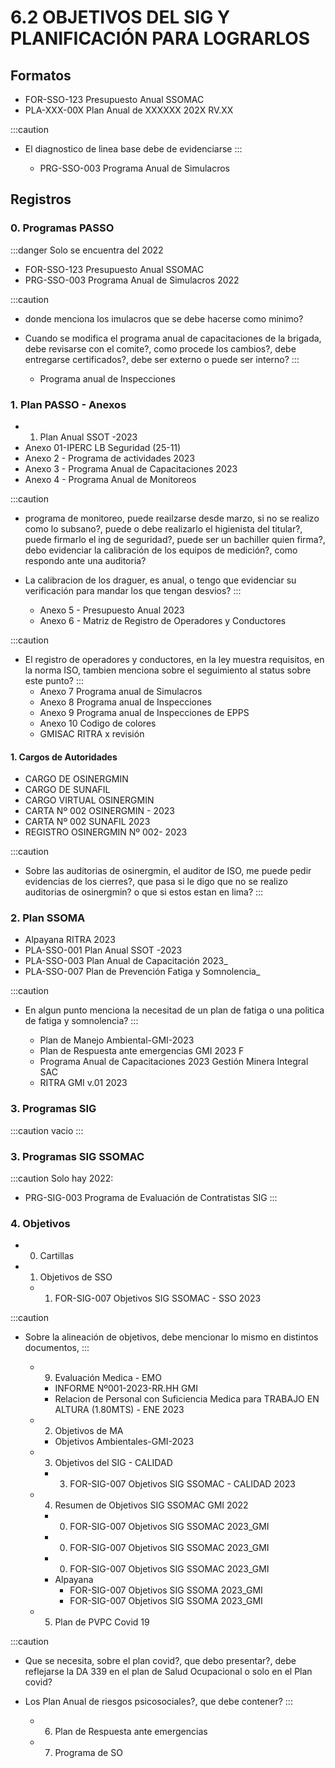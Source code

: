 # 6.2 OBJETIVOS DEL SIG Y PLANIFICACIÓN PARA LOGRARLOS

## Formatos
  - FOR-SSO-123 Presupuesto Anual SSOMAC
  - PLA-XXX-00X Plan Anual de XXXXXX 202X RV.XX

:::caution
- El diagnostico de linea base debe de evidenciarse
:::

  - PRG-SSO-003 Programa Anual de Simulacros

## Registros

### 0. Programas PASSO
:::danger
Solo se encuentra del 2022
  - FOR-SSO-123 Presupuesto Anual SSOMAC
  - PRG-SSO-003 Programa Anual de Simulacros 2022


:::caution
- donde menciona los imulacros que se debe hacerse como minimo?
- Cuando se modifica el programa anual de capacitaciones de la brigada, debe revisarse con el comite?, como procede los cambios?, debe entregarse certificados?, debe ser externo o puede ser interno?
:::

  - Programa anual de Inspecciones

### 1. Plan PASSO - Anexos
  - 1. Plan Anual SSOT -2023
  - Anexo 01-IPERC LB Seguridad (25-11)
  - Anexo 2 - Programa de actividades 2023
  - Anexo 3 - Programa Anual de Capacitaciones 2023
  - Anexo 4 - Programa Anual de Monitoreos

:::caution
- programa de monitoreo, puede reailzarse desde marzo, si no se realizo como lo subsano?, puede o debe realizarlo el higienista del titular?, puede firmarlo el ing de seguridad?, puede ser un bachiller quien firma?, debo evidenciar la calibración de los equipos de medición?, como respondo ante una auditoria?
- La calibracion de los draguer, es anual, o tengo que evidenciar su verificación para mandar los que tengan desvios?
:::

  - Anexo 5 - Presupuesto Anual 2023
  - Anexo 6 - Matriz de Registro de Operadores y Conductores

:::caution
- El registro de operadores y conductores, en la ley muestra requisitos, en la norma ISO, tambien menciona sobre el seguimiento al status sobre este punto?
:::
  - Anexo 7  Programa anual de Simulacros
  - Anexo 8  Programa anual de Inspecciones
  - Anexo 9  Programa anual de Inspecciones de EPPS
  - Anexo 10 Codigo de colores
  - GMISAC RITRA x revisión

#### 1. Cargos de Autoridades
  - CARGO DE OSINERGMIN
  - CARGO DE SUNAFIL
  - CARGO VIRTUAL OSINERGMIN
  - CARTA Nº 002 OSINERGMIN - 2023
  - CARTA Nº 002 SUNAFIL 2023
  - REGISTRO OSINERGMIN Nº 002- 2023

:::caution
- Sobre las auditorias de osinergmin, el auditor de ISO, me puede pedir evidencias de los cierres?, que pasa si le digo que no se realizo auditorias de osinergmin? o que si estos estan en lima?
:::

### 2. Plan SSOMA
  - Alpayana RITRA 2023
  - PLA-SSO-001 Plan Anual SSOT -2023
  - PLA-SSO-003 Plan Anual de Capacitación 2023_
  - PLA-SSO-007 Plan de Prevención Fatiga y Somnolencia_


:::caution
- En algun punto menciona la necesitad de un plan de fatiga o una politica de fatiga y somnolencia?
:::

  - Plan de Manejo Ambiental-GMI-2023
  - Plan de Respuesta ante emergencias GMI 2023 F
  - Programa Anual de Capacitaciones 2023 Gestión Minera Integral SAC
  - RITRA GMI v.01 2023

### 3. Programas SIG

:::caution
vacio
:::

### 3. Programas SIG SSOMAC

:::caution
Solo hay 2022:
- PRG-SIG-003 Programa de Evaluación de Contratistas SIG
:::

### 4. Objetivos
  - 0. Cartillas
  - 1. Objetivos de SSO
    * 1. FOR-SIG-007 Objetivos SIG SSOMAC - SSO 2023


:::caution
- Sobre la alineación de objetivos, debe mencionar lo mismo en distintos documentos, 
:::


    * 9. Evaluación Medica - EMO
      - INFORME Nº001-2023-RR.HH GMI
      - Relacion de Personal con Suficiencia Medica para TRABAJO EN ALTURA (1.80MTS) - ENE 2023
  - 2. Objetivos de MA
    * Objetivos Ambientales-GMI-2023
  - 3. Objetivos del SIG - CALIDAD
    * 3. FOR-SIG-007 Objetivos SIG SSOMAC - CALIDAD 2023
  - 4. Resumen de Objetivos SIG SSOMAC GMI 2022
    * 0. FOR-SIG-007 Objetivos SIG SSOMAC 2023_GMI
    * 0. FOR-SIG-007 Objetivos SIG SSOMAC 2023_GMI
    * 0. FOR-SIG-007 Objetivos SIG SSOMAC 2023_GMI
    * Alpayana
      * FOR-SIG-007 Objetivos SIG SSOMA 2023_GMI
      * FOR-SIG-007 Objetivos SIG SSOMA 2023_GMI
  - 5. Plan de PVPC Covid 19


:::caution
- Que se necesita, sobre el plan covid?, que debo presentar?, debe reflejarse la DA 339 en el plan de Salud Ocupacional o solo en el Plan covid?
- Los Plan Anual de riesgos psicosociales?, que debe contener?
:::


  - 6. Plan de Respuesta ante emergencias
  - 7. Programa de SO
